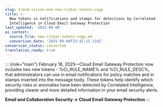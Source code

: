 ```yaml
---
slug: trend-vision-one-new-riskai-tokens-cegp
title: >-
  New tokens in notifications and stamps for detections by Correlated
  Intelligence in Cloud Email Gateway Protection
last_updated: '2025-09-08'
ai_context:
  source_file: new-riskai-tokens-cegp.md
  conversion_date: '2025-09-08T23:42:15.110Z'
conversion_status: converted
translation_ready: true
---
```


::: {role="main"}
February 18, 2025—Cloud Email Gateway Protection now includes two new tokens - %CI_RULE_NAME% and %CI_RULE_DESC%, that administrators can use in email notifications for policy matches and in stamps inserted into the message body. These tokens help identify which security risks or anomalies have been detected by Correlated Intelligence, providing clearer and more detailed information in your email security alerts.

**Email and Collaboration Security → Cloud Email Gateway Protection**
:::
